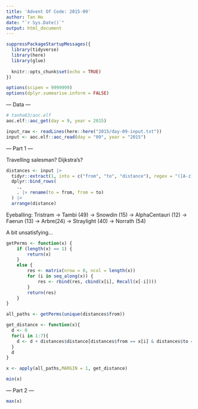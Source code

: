 ```yaml
---
title: 'Advent Of Code: 2015-09'
author: Tan Ho
date: "`r Sys.Date()`"
output: html_document
---
```


```r
suppressPackageStartupMessages({
  library(tidyverse)
  library(here)
  library(glue)
  
  knitr::opts_chunk$set(echo = TRUE)
})

options(scipen = 9999999)
options(dplyr.summarise.inform = FALSE)
```

--- Data ---

```r
# tanho63/aoc.elf
aoc.elf::aoc_get(day = 9, year = 2015)
```

```r
input_raw <- readLines(here::here("2015/day-09-input.txt"))
input <- aoc.elf::aoc_read(day = "09", year = "2015")
```

--- Part 1 ---

Travelling salesman? 
Dijkstra's?

```r
distances <- input |> 
  tidyr::extract(1, into = c("from", "to", "distance"), regex = "([A-z]+) to ([A-z]+) = (\\d+)", convert = TRUE) %>%
  dplyr::bind_rows(
    .,
    . |> rename(to = from, from = to)
  ) |> 
  arrange(distance)

```

Eyeballing: Tristram -> Tambi (49) -> Snowdin (15) -> AlphaCentauri (12) -> Faerun (13) -> Arbre(24) -> Straylight (40) -> Norrath (54)

A bit unsatisfying...

```r

getPerms <- function(x) {
    if (length(x) == 1) {
        return(x)
    }
    else {
        res <- matrix(nrow = 0, ncol = length(x))
        for (i in seq_along(x)) {
            res <- rbind(res, cbind(x[i], Recall(x[-i])))
        }
        return(res)
    }
}

all_paths <- getPerms(unique(distances$from))

get_distance <- function(x){
  d <- 0
  for(i in 1:7){
    d <- d + distances$distance[distances$from == x[i] & distances$to == x[i+1]]
  }
  d
}

x <- apply(all_paths,MARGIN = 1, get_distance)

min(x)

```

--- Part 2 ---

```r
max(x)
```

